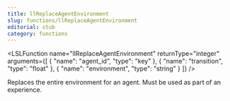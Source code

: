 ```yaml
---
title: llReplaceAgentEnvironment
slug: functions/llReplaceAgentEnvironment
editorial: stub
category: functions
---
```


<LSLFunction
	name="llReplaceAgentEnvironment"
	returnType="integer"
	arguments={[
	{
		"name": "agent_id",
		"type": "key"
	},
	{
		"name": "transition",
		"type": "float"
	},
	{
		"name": "environment",
		"type": "string"
	}
]}
/>

Replaces the entire environment for an agent. Must be used as part of an experience.
